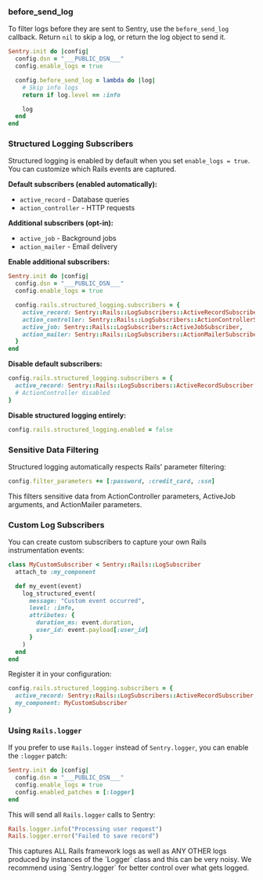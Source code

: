 ### before_send_log

To filter logs before they are sent to Sentry, use the `before_send_log` callback. Return `nil` to skip a log, or return the log object to send it.

```ruby
Sentry.init do |config|
  config.dsn = "___PUBLIC_DSN___"
  config.enable_logs = true

  config.before_send_log = lambda do |log|
    # Skip info logs
    return if log.level == :info

    log
  end
end
```

### Structured Logging Subscribers

Structured logging is enabled by default when you set `enable_logs = true`. You can customize which Rails events are captured.

**Default subscribers (enabled automatically):**
- `active_record` - Database queries
- `action_controller` - HTTP requests

**Additional subscribers (opt-in):**
- `active_job` - Background jobs
- `action_mailer` - Email delivery

**Enable additional subscribers:**

```ruby
Sentry.init do |config|
  config.dsn = "___PUBLIC_DSN___"
  config.enable_logs = true

  config.rails.structured_logging.subscribers = {
    active_record: Sentry::Rails::LogSubscribers::ActiveRecordSubscriber,
    action_controller: Sentry::Rails::LogSubscribers::ActionControllerSubscriber,
    active_job: Sentry::Rails::LogSubscribers::ActiveJobSubscriber,
    action_mailer: Sentry::Rails::LogSubscribers::ActionMailerSubscriber
  }
end
```

**Disable default subscribers:**

```ruby
config.rails.structured_logging.subscribers = {
  active_record: Sentry::Rails::LogSubscribers::ActiveRecordSubscriber
  # ActionController disabled
}
```

**Disable structured logging entirely:**

```ruby
config.rails.structured_logging.enabled = false
```

### Sensitive Data Filtering

Structured logging automatically respects Rails' parameter filtering:

```ruby {filename:config/application.rb}
config.filter_parameters += [:password, :credit_card, :ssn]
```

This filters sensitive data from ActionController parameters, ActiveJob arguments, and ActionMailer parameters.

### Custom Log Subscribers

You can create custom subscribers to capture your own Rails instrumentation events:

```ruby
class MyCustomSubscriber < Sentry::Rails::LogSubscriber
  attach_to :my_component

  def my_event(event)
    log_structured_event(
      message: "Custom event occurred",
      level: :info,
      attributes: {
        duration_ms: event.duration,
        user_id: event.payload[:user_id]
      }
    )
  end
end
```

Register it in your configuration:

```ruby
config.rails.structured_logging.subscribers = {
  active_record: Sentry::Rails::LogSubscribers::ActiveRecordSubscriber,
  my_component: MyCustomSubscriber
}
```

### Using `Rails.logger`

If you prefer to use `Rails.logger` instead of `Sentry.logger`, you can enable the `:logger` patch:

```ruby
Sentry.init do |config|
  config.dsn = "___PUBLIC_DSN___"
  config.enable_logs = true
  config.enabled_patches = [:logger]
end
```

This will send all `Rails.logger` calls to Sentry:

```ruby
Rails.logger.info("Processing user request")
Rails.logger.error("Failed to save record")
```

<Alert level="warning">
This captures ALL Rails framework logs as well as ANY OTHER logs produced by instances of the `Logger` class and this can be very noisy. We recommend using `Sentry.logger` for better control over what gets logged.
</Alert>
